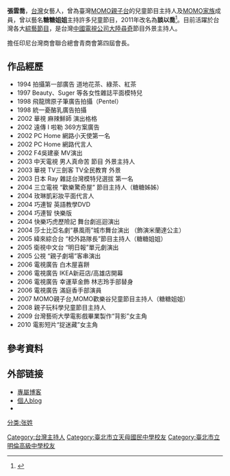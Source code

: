 {{BLPsources|time=2021-07-27T07:18:28+00:00}}
'''張雲喬'''{{BD|1981年|1月24日}}，[[台灣|台灣]]女藝人，曾為臺灣[[MOMO親子台|MOMO親子台]]的兒童節目主持人及[[MOMO家族|MOMO家族]]成員，曾以藝名'''糖糖姐姐'''主持許多兒童節目，2011年改名為'''談以喬'''<ref>{{Cite news |url=https://www.taiwannews.com.tw/ch/news/1599220 |title=糖糖姐姐求轉型 改名談以喬 |last=台灣英文新聞 |date=2011-05-16 |accessdate=2021-07-27 |archive-date=2021-07-27 |archive-url=https://web.archive.org/web/20210727084843/https://www.taiwannews.com.tw/ch/news/1599220 |dead-url=no }}</ref>。目前活躍於台灣各大[[綜藝節目|綜藝節目]]，是台灣[[中國電視公司|中國電視公司]][[大陸尋奇|大陸尋奇]]節目外景主持人。

擔任印尼台灣商會聯合總會青商會第四屆會長。

==作品經歷==
*1994 拍攝第一部廣告 道地花茶、綠茶、紅茶
*1997 Beauty、Suger 等各女性雜誌平面模特兒
*1998 飛龍牌原子筆廣告拍攝（Pentel）
*1998 統一憂酪乳廣告拍攝
*2002 華視 麻辣鮮師 演出格格
*2002 遠傳 I 啦勒 369方案廣告
*2002 PC Home 網路小天使第一名
*2002 PC Home 網路代言人
*2002 F4吳建豪 MV演出
*2003 中天電視 男人真命苦 節目 外景主持人
*2003 華視 TV三劍客 TV全民教育 外景
*2003 日本 Ray 雜誌台灣模特兒選拔 第一名
*2004 三立電視 “歡樂驚奇屋” 節目主持人（糖糖姊姊）
*2004 玫琳凱彩妝平面代言人
*2004 巧連智 英語教學DVD
*2004 巧連智 快樂版
*2004 快樂巧虎歷險記 舞台劇巡迴演出
*2004 莎士比亞名劇“暴風雨”城市舞台演出 （飾演米蘭達公主）
*2005 緯來綜合台 “校外路隊長”節目主持人（糖糖姐姐）
*2005 衛視中文台 “明日報”單元劇演出
*2005 公視 “親子劇場”客串演出
*2006 電視廣告 白木屋喜餅
*2006 電視廣告 IKEA新莊店/高雄店開幕
*2006 電視廣告 幸運草金飾 林志玲手部替身
*2006 電視廣告 滿庭香手部演員
*2007 MOMO親子台,MOMO歡樂谷兒童節目主持人（糖糖姐姐）
*2008 親子玩科學兒童節目主持人
*2009 台灣藝術大學電影戲畢業製作“背影”女主角
*2010 電影短片“捉迷藏”女主角

==參考資料==
{{reflist}}

==外部链接==
*[http://www.wretch.cc/blog/rainychang 專屬博客] {{Wayback|url=http://www.wretch.cc/blog/rainychang |date=20110908052133 }}
*[http://mypaper.pchome.com.tw/rainytaffy0124 個人blog] {{Wayback|url=http://mypaper.pchome.com.tw/rainytaffy0124 |date=20131101182630 }}
*{{Facebook|id=TaffyRainy}}

{{TW-enter-bio-stub}}
[[Category:台灣主持人|Category:台灣主持人]]
[[分类:张姓|分类:张姓]]
[[Category:臺北市立天母國民中學校友|Category:臺北市立天母國民中學校友]]
[[Category:臺北市立明倫高級中學校友|Category:臺北市立明倫高級中學校友]]
